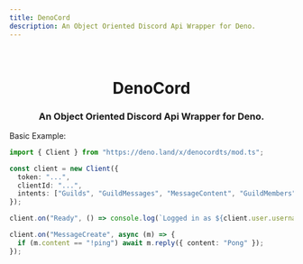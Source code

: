 ```yaml
---
title: DenoCord
description: An Object Oriented Discord Api Wrapper for Deno.
---
```


<center>
<br />

<H1> DenoCord </H1>

<H3>An Object Oriented Discord Api Wrapper for Deno.</H3>

</center>

Basic Example:

```ts
import { Client } from "https://deno.land/x/denocordts/mod.ts";

const client = new Client({
  token: "...",
  clientId: "...",
  intents: ["Guilds", "GuildMessages", "MessageContent", "GuildMembers"],
});

client.on("Ready", () => console.log(`Logged in as ${client.user.username}`));

client.on("MessageCreate", async (m) => {
  if (m.content == "!ping") await m.reply({ content: "Pong" });
});
```
